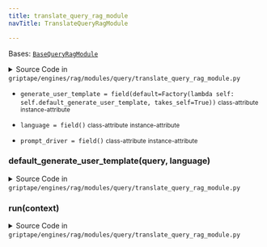 ```yaml
---
title: translate_query_rag_module
navTitle: TranslateQueryRagModule

---
```


<span id="griptape.engines.rag.modules.query.translate_query_rag_module.TranslateQueryRagModule"></span>

Bases:
 [`BaseQueryRagModule`](..#griptape.engines.rag.modules.BaseQueryRagModule "BaseQueryRagModule (griptape.engines.rag.modules.BaseQueryRagModule)")

<details><summary>Source Code in <code>griptape&#47;engines&#47;rag&#47;modules&#47;query&#47;translate_query_rag_module.py</code></summary>

```python
@define(kw_only=True)
class TranslateQueryRagModule(BaseQueryRagModule):
    prompt_driver: BasePromptDriver = field()
    language: str = field()
    generate_user_template: Callable[[str, str], str] = field(
        default=Factory(lambda self: self.default_generate_user_template, takes_self=True),
    )

    def run(self, context: RagContext) -> RagContext:
        user_prompt = self.generate_user_template(context.query, self.language)
        output = self.prompt_driver.run(self.generate_prompt_stack(None, user_prompt)).to_artifact()

        context.query = output.to_text()

        return context

    def default_generate_user_template(self, query: str, language: str) -> str:
        return J2("engines/rag/modules/query/translate/user.j2").render(query=query, language=language)
```

</details>

-   `generate_user_template = field(default=Factory(lambda self: self.default_generate_user_template, takes_self=True))` <small>class-attribute</small> <small>instance-attribute</small>  <span id="griptape.engines.rag.modules.query.translate_query_rag_module.TranslateQueryRagModule.generate_user_template"></span> 

-   `language = field()` <small>class-attribute</small> <small>instance-attribute</small>  <span id="griptape.engines.rag.modules.query.translate_query_rag_module.TranslateQueryRagModule.language"></span> 

-   `prompt_driver = field()` <small>class-attribute</small> <small>instance-attribute</small>  <span id="griptape.engines.rag.modules.query.translate_query_rag_module.TranslateQueryRagModule.prompt_driver"></span> 

<span id="griptape.engines.rag.modules.query.translate_query_rag_module.TranslateQueryRagModule.default_generate_user_template"></span>

### default_generate_user_template(query, language)

<details><summary>Source Code in <code>griptape&#47;engines&#47;rag&#47;modules&#47;query&#47;translate_query_rag_module.py</code></summary>

```python
def default_generate_user_template(self, query: str, language: str) -> str:
    return J2("engines/rag/modules/query/translate/user.j2").render(query=query, language=language)
```

</details>

<span id="griptape.engines.rag.modules.query.translate_query_rag_module.TranslateQueryRagModule.run"></span>

### run(context)

<details><summary>Source Code in <code>griptape&#47;engines&#47;rag&#47;modules&#47;query&#47;translate_query_rag_module.py</code></summary>

```python
def run(self, context: RagContext) -> RagContext:
    user_prompt = self.generate_user_template(context.query, self.language)
    output = self.prompt_driver.run(self.generate_prompt_stack(None, user_prompt)).to_artifact()

    context.query = output.to_text()

    return context
```

</details>
